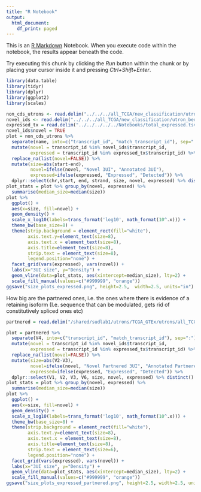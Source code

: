 ---
title: "R Notebook"
output:
  html_document:
    df_print: paged
---

This is an [R Markdown](http://rmarkdown.rstudio.com) Notebook. When you execute code within the notebook, the results appear beneath the code. 

Try executing this chunk by clicking the *Run* button within the chunk or by placing your cursor inside it and pressing *Ctrl+Shift+Enter*. 

```{r, fig.height=2.5, fig.width=2.5}
library(data.table)
library(tidyr)
library(dplyr)
library(ggplot2)
library(scales)

non_cds_utrons <- read.delim("../../../all_TCGA/new_classification/utron_beds.dir/agg-agg-agg.no_cds.bed.gz", header=F, col.names = c("chr", "start", "end", "name", "score", "strand", "stop"))
novel_ids <- read.delim("../../../all_TCGA/new_classification/utron_beds.dir/agg-agg-agg.novel_utrons.ids.gz", header=F, col.names = c("transcript_id", "match_transcript_id"))
expressed_tx = read.delim("../../../../../Notebooks/total_expressed.tsv", sep=",")
novel_ids$novel = TRUE
plot = non_cds_utrons %>% 
  separate(name, into=c("transcript_id", "match_transcript_id"), sep=":") %>%
  mutate(novel = transcript_id %in% novel_ids$transcript_id,
         expressed = transcript_id %in% expressed_tx$transcript_id) %>%
  replace_na(list(novel=FALSE)) %>%
  mutate(size=abs(start-end),
         novel=ifelse(novel, "Novel 3UI", "Annotated 3UI"),
         expressed=ifelse(expressed, "Expressed", "Detected")) %>%
  dplyr::select(chr,start, end, strand, size, novel, expressed) %>% distinct()
plot_stats = plot %>% group_by(novel, expressed) %>%
  summarise(median_size=median(size))
plot %>% 
  ggplot() +
  aes(x=size, fill=novel) +
  geom_density() +
  scale_x_log10(labels=trans_format('log10', math_format(10^.x))) +
  theme_bw(base_size=8) +
  theme(strip.background = element_rect(fill="white"),
        axis.text.y=element_text(size=8),
        axis.text.x = element_text(size=8),
        axis.title=element_text(size=8),
        strip.text = element_text(size=8),
        legend.position="none") + 
  facet_grid(vars(expressed), vars(novel)) + 
  labs(x="3UI size", y="Density") + 
  geom_vline(data=plot_stats, aes(xintercept=median_size), lty=2) +
  scale_fill_manual(values=c("#999999", "orange"))
ggsave("size_plots_expressed.png", height=2.5,  width=2.5, units="in")
```

How big are the partnered ones, i.e. the ones where there is evidence of a retaining isoform (I.e. sequence that can be modulated, gets rid of constitutively spliced ones etc)

```{r, fig.height=2.5, fig.width=2.5}
partnered = read.delim("/shared/sudlab1/utrons/TCGA_GTEx/utrons/all_TCGA/new_classification/utron_beds.dir/agg-agg-agg.partnered_utrons.bed.gz", header=F)

plot = partnered %>% 
  separate(V4, into=c("transcript_id", "match_transcript_id"), sep=":") %>%
  mutate(novel = transcript_id %in% novel_ids$transcript_id,
         expressed = transcript_id %in% expressed_tx$transcript_id) %>%
  replace_na(list(novel=FALSE)) %>%
  mutate(size=abs(V2-V3),
         novel=ifelse(novel, "Novel Partnered 3UI", "Annotated Partnered 3UI"),
         expressed=ifelse(expressed, "Expressed", "Detected")) %>%
  dplyr::select(V1, V2, V3, V6, size, novel, expressed) %>% distinct()
plot_stats = plot %>% group_by(novel, expressed) %>%
  summarise(median_size=median(size))
plot %>% 
  ggplot() +
  aes(x=size, fill=novel) +
  geom_density() +
  scale_x_log10(labels=trans_format('log10', math_format(10^.x))) +
  theme_bw(base_size=8) +
  theme(strip.background = element_rect(fill="white"),
        axis.text.y=element_text(size=8),
        axis.text.x = element_text(size=8),
        axis.title=element_text(size=8),
        strip.text = element_text(size=6),
        legend.position="none") + 
  facet_grid(vars(expressed), vars(novel)) + 
  labs(x="3UI size", y="Density") + 
  geom_vline(data=plot_stats, aes(xintercept=median_size), lty=2) +
  scale_fill_manual(values=c("#999999", "orange"))
ggsave("size_plots_expressed_partnered.png", height=2.5, width=2.5, units="in")
```


